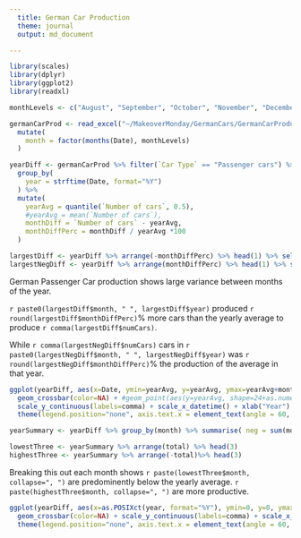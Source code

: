 ```yaml
---
  title: German Car Production
  theme: journal
  output: md_document

---
```


```r
library(scales)
library(dplyr)
library(ggplot2)
library(readxl)

monthLevels <- c("August", "September", "October", "November", "December","January", "February", "March", "April", "May", "June", "July")

germanCarProd <- read_excel("~/MakeoverMonday/GermanCars/GermanCarProductionAndExportsByMonth.xlsx") %>% 
  mutate(
    month = factor(months(Date), monthLevels)
  )

yearDiff <- germanCarProd %>% filter(`Car Type` == "Passenger cars") %>% filter(`Export or Production` == "Production") %>% 
  group_by(
    year = strftime(Date, format="%Y")
  ) %>%
  mutate(
    yearAvg = quantile(`Number of cars`, 0.5),
    #yearAvg = mean(`Number of cars`),
    monthDiff = `Number of cars` - yearAvg,
    monthDiffPerc = monthDiff / yearAvg *100
  )

largestDiff <- yearDiff %>% arrange(-monthDiffPerc) %>% head(1) %>% select(year, month, monthDiffPerc, numCars=`Number of cars`)
largestNegDiff <- yearDiff %>% arrange(monthDiffPerc) %>% head(1) %>% select(year, month, monthDiffPerc, numCars=`Number of cars`)
```
German Passenger Car production shows large variance between months of the year. 

`r paste0(largestDiff$month, " ", largestDiff$year)` produced `r round(largestDiff$monthDiffPerc)`% more cars than the yearly average to produce `r comma(largestDiff$numCars)`. 

While `r comma(largestNegDiff$numCars)` cars in `r paste0(largestNegDiff$month, " ", largestNegDiff$year)` was `r round(largestNegDiff$monthDiffPerc)`% the production of the average in that year.

```r

ggplot(yearDiff, aes(x=Date, ymin=yearAvg, y=yearAvg, ymax=yearAvg+monthDiff, fill=as.logical(monthDiff > 0))) + 
  geom_crossbar(color=NA) + #geom_point(aes(y=yearAvg, shape=24+as.numeric(monthDiff < 0)), size=1.5, stroke=0.5) +
  scale_y_continuous(labels=comma) + scale_x_datetime() + xlab("Year") + ylab("Number of passenger cars produced") +
  theme(legend.position="none", axis.text.x = element_text(angle = 60, hjust=1)) + expand_limits(y=0) + ggtitle("Monthly production versus the yearly median") + scale_shape_identity()
```

```r
yearSummary <- yearDiff %>% group_by(month) %>% summarise( neg = sum(monthDiff < 0), pos= sum(monthDiff > 0), total=pos-neg) 

lowestThree <- yearSummary %>% arrange(total) %>% head(3)
highestThree <- yearSummary %>% arrange(-total)%>% head(3)

```

Breaking this out each month shows `r paste(lowestThree$month, collapse=", ")` are predominently below the yearly average. `r paste(highestThree$month, collapse=", ")` are more productive.

```r
ggplot(yearDiff, aes(x=as.POSIXct(year, format="%Y"), ymin=0, y=0, ymax=monthDiffPerc, fill=as.logical(monthDiff > 0))) + 
  geom_crossbar(color=NA) + scale_y_continuous(labels=comma) + scale_x_datetime() + xlab("Year") + ylab("% difference to yearly median") + #geom_point(aes(y=yearAvg, shape=24+as.numeric(monthDiff < 0)), size=1.5, stroke=0.5) +
  theme(legend.position="none", axis.text.x = element_text(angle = 60, hjust=1)) + expand_limits(y=0) + ggtitle("Monthly percentage difference from yearly median") + facet_grid(~month) + scale_shape_identity() 
```